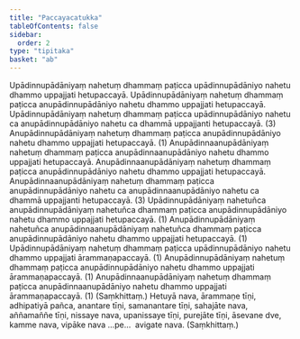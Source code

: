 ```yaml
---
title: "Paccayacatukka"
tableOfContents: false
sidebar:
  order: 2
type: "tipitaka"
basket: "ab"
---
```



<DynamicBreadcrumb />

<Division number="59">

<Paragraph number="192">
Upādinnupādāniyaṃ nahetuṃ dhammaṃ paṭicca upādinnupādāniyo nahetu dhammo uppajjati hetupaccayā. Upādinnupādāniyaṃ nahetuṃ dhammaṃ paṭicca anupādinnupādāniyo nahetu dhammo uppajjati hetupaccayā. Upādinnupādāniyaṃ nahetuṃ dhammaṃ paṭicca upādinnupādāniyo nahetu ca anupādinnupādāniyo nahetu ca dhammā uppajjanti hetupaccayā. (3)
</Paragraph>

<Paragraph number="193">
Anupādinnupādāniyaṃ nahetuṃ dhammaṃ paṭicca anupādinnupādāniyo nahetu dhammo uppajjati hetupaccayā. (1)
</Paragraph>

<Paragraph number="194">
Anupādinnaanupādāniyaṃ nahetuṃ dhammaṃ paṭicca anupādinnaanupādāniyo nahetu dhammo uppajjati hetupaccayā. Anupādinnaanupādāniyaṃ nahetuṃ dhammaṃ paṭicca anupādinnupādāniyo nahetu dhammo uppajjati hetupaccayā. Anupādinnaanupādāniyaṃ nahetuṃ dhammaṃ paṭicca anupādinnupādāniyo nahetu ca anupādinnaanupādāniyo nahetu ca dhammā uppajjanti hetupaccayā. (3)
</Paragraph>

<Paragraph number="195">
Upādinnupādāniyaṃ nahetuñca anupādinnupādāniyaṃ nahetuñca dhammaṃ paṭicca anupādinnupādāniyo nahetu dhammo uppajjati hetupaccayā. (1)
</Paragraph>

<Paragraph number="196">
Anupādinnupādāniyaṃ nahetuñca anupādinnaanupādāniyaṃ nahetuñca dhammaṃ paṭicca anupādinnupādāniyo nahetu dhammo uppajjati hetupaccayā. (1)
</Paragraph>

</Division>
<Division number="60">

<Paragraph number="197">
Upādinnupādāniyaṃ nahetuṃ dhammaṃ paṭicca upādinnupādāniyo nahetu dhammo uppajjati ārammaṇapaccayā. (1)
</Paragraph>

<Paragraph number="198">
Anupādinnupādāniyaṃ nahetuṃ dhammaṃ paṭicca anupādinnupādāniyo nahetu dhammo uppajjati ārammaṇapaccayā. (1)
</Paragraph>

<Paragraph number="199">
Anupādinnaanupādāniyaṃ nahetuṃ dhammaṃ paṭicca anupādinnaanupādāniyo nahetu dhammo uppajjati ārammaṇapaccayā. (1) (Saṃkhittaṃ.)
</Paragraph>

</Division>
<Division number="61">

<Paragraph number="200">
Hetuyā nava, ārammaṇe tīṇi, adhipatiyā pañca, anantare tīṇi, samanantare tīṇi, sahajāte nava, aññamaññe tīṇi, nissaye nava, upanissaye tīṇi, purejāte tīṇi, āsevane dve, kamme nava, vipāke nava …pe…  avigate nava. (Saṃkhittaṃ.)
</Paragraph>
</Division>